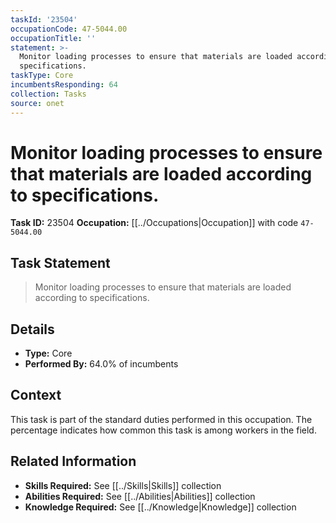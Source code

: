 ```yaml
---
taskId: '23504'
occupationCode: 47-5044.00
occupationTitle: ''
statement: >-
  Monitor loading processes to ensure that materials are loaded according to
  specifications.
taskType: Core
incumbentsResponding: 64
collection: Tasks
source: onet
---
```

# Monitor loading processes to ensure that materials are loaded according to specifications.

**Task ID:** 23504
**Occupation:** [[../Occupations|Occupation]] with code `47-5044.00`

## Task Statement

> Monitor loading processes to ensure that materials are loaded according to specifications.

## Details

- **Type:** Core
- **Performed By:** 64.0% of incumbents

## Context

This task is part of the standard duties performed in this occupation. The percentage indicates how common this task is among workers in the field.

## Related Information

- **Skills Required:** See [[../Skills|Skills]] collection
- **Abilities Required:** See [[../Abilities|Abilities]] collection
- **Knowledge Required:** See [[../Knowledge|Knowledge]] collection
